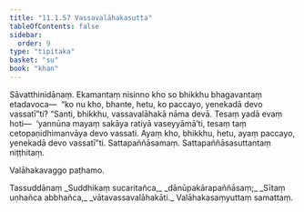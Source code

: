 ```yaml
---
title: "11.1.57 Vassavalāhakasutta"
tableOfContents: false
sidebar:
  order: 9
type: "tipitaka"
basket: "su"
book: "khan"
---
```



<DynamicBreadcrumb />

<Division number="606" book="khan" bookNo="13" page="216">

<Paragraph number="1231" book="khan">
Sāvatthinidānaṃ. Ekamantaṃ nisinno kho so bhikkhu bhagavantaṃ etadavoca—  “ko nu kho, bhante, hetu, ko paccayo, yenekadā devo vassatī”ti? “Santi, bhikkhu, vassavalāhakā nāma devā. Tesaṃ yadā evaṃ hoti—  ‘yannūna mayaṃ sakāya ratiyā vaseyyāmā’ti, tesaṃ taṃ cetopaṇidhimanvāya devo vassati. Ayaṃ kho, bhikkhu, hetu, ayaṃ paccayo, yenekadā devo vassatī”ti. Sattapaññāsamaṃ.

</Paragraph>
</Division>

<Paragraph number="1232" type="center" book="khan">
Sattapaññāsasuttantaṃ niṭṭhitaṃ.

  
Valāhakavaggo paṭhamo.



</Paragraph>

<Paragraph number="1233" type="center" book="khan">
Tassuddānaṃ


</Paragraph>

<Paragraph number="1234" type="verses" book="khan">
_Suddhikaṃ sucaritañca,_  
_dānūpakārapaññāsaṃ;_  
_Sītaṃ uṇhañca abbhañca,_  
_vātavassavalāhakāti._  


</Paragraph>

<Paragraph number="1235" type="center" book="khan">
Valāhakasaṃyuttaṃ samattaṃ.
</Paragraph>